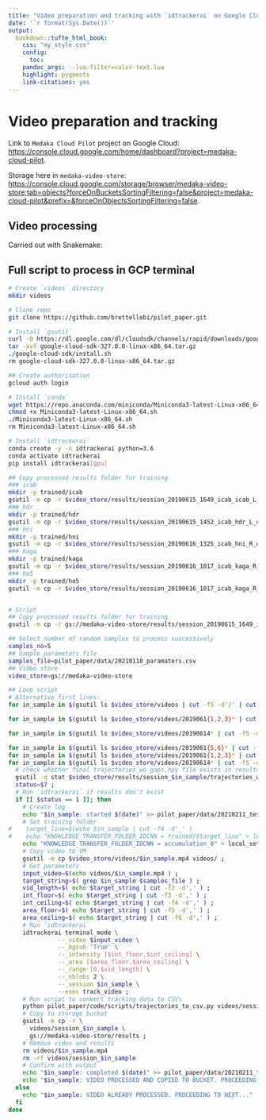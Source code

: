 ```yaml
---
title: "Video preparation and tracking with `idtrackerai` on Google Cloud"
date: '`r format(Sys.Date())`'
output:
  bookdown::tufte_html_book:
    css: "my_style.css"
    config:
      toc:
    pandoc_args: --lua-filter=color-text.lua
    highlight: pygments
    link-citations: yes
---
```


# Video preparation and tracking

Link to `Medaka Cloud Pilot` project on Google Cloud: <https://console.cloud.google.com/home/dashboard?project=medaka-cloud-pilot>.

Storage here in `medaka-video-store`: <https://console.cloud.google.com/storage/browser/medaka-video-store;tab=objects?forceOnBucketsSortingFiltering=false&project=medaka-cloud-pilot&prefix=&forceOnObjectsSortingFiltering=false>.

## Video processing

Carried out with Snakemake:



## Full script to process in GCP terminal

```bash
# Create `videos` directory
mkdir videos

# Clone repo
git clone https://github.com/brettellebi/pilot_paper.git

# Install `gsutil`
curl -O https://dl.google.com/dl/cloudsdk/channels/rapid/downloads/google-cloud-sdk-327.0.0-linux-x86_64.tar.gz
tar -xvf google-cloud-sdk-327.0.0-linux-x86_64.tar.gz
./google-cloud-sdk/install.sh
rm google-cloud-sdk-327.0.0-linux-x86_64.tar.gz

## Create authorisation
gcloud auth login

# Install `conda` 
wget https://repo.anaconda.com/miniconda/Miniconda3-latest-Linux-x86_64.sh
chmod +x Miniconda3-latest-Linux-x86_64.sh
./Miniconda3-latest-Linux-x86_64.sh
rm Miniconda3-latest-Linux-x86_64.sh

# Install `idtrackerai`
conda create -y -n idtrackerai python=3.6
conda activate idtrackerai
pip install idtrackerai[gpu]

## Copy processed results folder for training
### icab
mkdir -p trained/icab
gsutil -m cp -r $video_store/results/session_20190615_1649_icab_icab_L_q2_open_field/accumulation_0/* trained/icab
### hdr
mkdir -p trained/hdr
gsutil -m cp -r $video_store/results/session_20190615_1452_icab_hdr_L_q2_novel_object/accumulation_0/* trained/hdr
### hni
mkdir -p trained/hni
gsutil -m cp -r $video_store/results/session_20190616_1325_icab_hni_R_q2_novel_object/accumulation_0/* trained/hni
### kaga
mkdir -p trained/kaga
gsutil -m cp -r $video_store/results/session_20190616_1017_icab_kaga_R_q1_novel_object/accumulation_0/* trained/kaga
### ho5
mkdir -p trained/ho5
gsutil -m cp -r $video_store/results/session_20190616_1017_icab_kaga_R_q1_novel_object/accumulation_0/* trained/ho5


# Script
## Copy processed results folder for training
gsutil -m cp -r gs://medaka-video-store/results/session_20190615_1649_icab_icab_L_q2_open_field/accumulation_0 .

## Select number of random samples to process successively
samples_no=5
## Sample parameters file
samples_file=pilot_paper/data/20210118_paramaters.csv
## Video store
video_store=gs://medaka-video-store

## Loop script
# Alternative first lines:
for in_sample in $(gsutil ls $video_store/videos | cut -f5 -d'/' | cut -f1 -d'.' | shuf -n $samples_no); do

for in_sample in $(gsutil ls $video_store/videos/2019061{1,2,3}* | cut -f5 -d'/' | cut -f1 -d'.' ); do

for in_sample in $(gsutil ls $video_store/videos/20190614* | cut -f5 -d'/' | cut -f1 -d'.' ); do

for in_sample in $(gsutil ls $video_store/videos/2019061{5,6}* | cut -f5 -d'/' | cut -f1 -d'.' ); do
for in_sample in $(gsutil ls $video_store/videos/2019061{1,2,3}* | cut -f5 -d'/' | cut -f1 -d'.' ); do
for in_sample in $(gsutil ls $video_store/videos/20190614* | cut -f5 -d'/' | cut -f1 -d'.' ); do
  # check whether final trajectories_wo_gaps.npy file exists in results folder
  gsutil -q stat $video_store/results/session_$in_sample/trajectories_wo_gaps/trajectories_wo_gaps.npy ;
  status=$? ;
  # Run `idtrackerai` if results don't exist
  if [[ $status == 1 ]]; then
    # Create log
    echo "$in_sample: started $(date)" >> pilot_paper/data/20210211_test_train.txt ;
    # Set training folder
#    target_line=$(echo $in_sample | cut -f4 -d'_' )
#    echo "KNOWLEDGE_TRANSFER_FOLDER_IDCNN = trained/$target_line" > local_settings.py ;
    echo "KNOWLEDGE_TRANSFER_FOLDER_IDCNN = accumulation_0" > local_settings.py ;
    # Copy video to VM
    gsutil -m cp $video_store/videos/$in_sample.mp4 videos/ ;
    # Get parameters
    input_video=$(echo videos/$in_sample.mp4 ) ;
    target_string=$( grep $in_sample $samples_file ) ;
    vid_length=$( echo $target_string | cut -f2 -d',' ) ;
    int_floor=$( echo $target_string | cut -f3 -d',' ) ;
    int_ceiling=$( echo $target_string | cut -f4 -d',' ) ;
    area_floor=$( echo $target_string | cut -f5 -d',' ) ;
    area_ceiling=$( echo $target_string | cut -f6 -d',' ) ;
    # Run `idtrackerai`
    idtrackerai terminal_mode \
              --_video $input_video \
              --_bgsub 'True' \
              --_intensity [$int_floor,$int_ceiling] \
              --_area [$area_floor,$area_ceiling] \
              --_range [0,$vid_length] \
              --_nblobs 2 \
              --_session $in_sample \
              --exec track_video ;
    # Run script to convert tracking data to CSVs
    python pilot_paper/code/scripts/trajectories_to_csv.py videos/session_$in_sample ;
    # Copy to storage bucket
    gsutil -m cp -r \
      videos/session_$in_sample \
      gs://medaka-video-store/results ;
    # Remove video and results
    rm videos/$in_sample.mp4
    rm -rf videos/session_$in_sample
    # Confirm with output
    echo "$in_sample: completed $(date)" >> pilot_paper/data/20210211_test_train.txt
    echo "$in_sample: VIDEO PROCESSED AND COPIED TO BUCKET. PROCEEDING TO NEXT..."
  else
    echo "$in_sample: VIDEO ALREADY PROCESSED. PROCEEDING TO NEXT..."
  fi
done
```